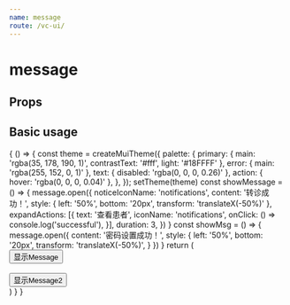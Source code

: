 ```yaml
--- 
name: message
route: /vc-ui/
--- 
```




# message

## Props

<Props of={message} />

## Basic usage 

<Playground>
  {
    () => {
      const theme = createMuiTheme({
        palette: {
          primary: { main: 'rgba(35, 178, 190, 1)', contrastText: '#fff', light: '#18FFFF' },
          error: { main: 'rgba(255, 152, 0, 1)' },
          text: { disabled: 'rgba(0, 0, 0, 0.26)' },
          action: { hover: 'rgba(0, 0, 0, 0.04)' },
        },
      });
      setTheme(theme)
      const showMessage = () => {
        message.open({
          noticeIconName: 'notifications',
          content: '转诊成功！',
          style: { left: '50%', bottom: '20px', transform: 'translateX(-50%)' },
          expandActions: [{
            text: '查看患者',
            iconName: 'notifications',
            onClick: () => console.log('successful'),
          }],
          duration: 3,
        })
      }
      const showMsg = () => {
        message.open({
          content: '密码设置成功！',
          style: { left: '50%', bottom: '20px', transform: 'translateX(-50%)', }
        })
      }
      return (
        <ThemeProvider theme={theme}>
          <div id='app'>
            <Button variant="contained" onClick={showMessage}>显示Message</Button>
            <br/><br/>
            <Button variant="contained" onClick={showMsg}>显示Message2</Button>
          </div>
        </ThemeProvider>
      )
    }
  }
</Playground>

